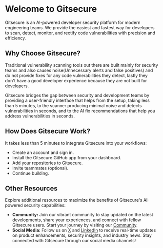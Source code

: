 # Welcome to Gitsecure

Gitsecure is an AI-powered developer security platform for modern engineering teams. We provide the easiest and fastest way for developers to scan, detect, monitor, and rectify code vulnerabilities with precision and efficiency.


## Why Choose Gitsecure?

Traditional vulnerability scanning tools out there are built mainly for security teams and also causes noise(Unnecessary alerts and false positives) and do not provide fixes for any code vulnerabilities they detect, lastly they don't have a good developer experience because they are not built for developers. 

Gitsecure bridges the gap between security and development teams by providing a user-friendly interface that helps from the setup, taking less than 5 minutes, to the scanner producing minimal noise and detects vulnerabilities in seconds, and to the AI fix recommendations that help you address vulnerabilities in seconds.

## How Does Gitsecure Work?

It takes less than 5 minutes to integrate Gitsecure into your workflows:

- Create an account and sign in.
- Install the Gitsecure GitHub app from your dashboard.
- Add your repositories to Gitsecure.
- Invite teammates (optional).
- Continue building.

## Other Resources

Explore additional resources to maximize the benefits of Gitsecure's AI-powered security capabilities:

- **Community:** Join our vibrant community to stay updated on the latest developments, share your experiences, and connect with fellow Gitsecure users. Start your journey by visiting our [Community](https://discord.gg/u5tkbCnP3G).
- **Social Media:** Follow us on [X](https://X.com/gitsecure) and [LinkedIn](https://www.linkedin.com/company/gitsecure) to receive real-time updates on product enhancements, security insights, and industry news. Stay connected with Gitsecure through our social media channels!

